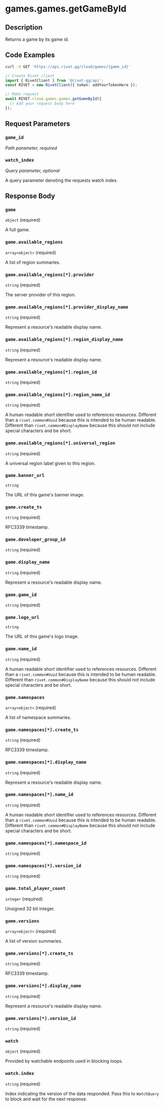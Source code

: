 

# games.games.getGameById

## Description

Returns a game by its game id.


## Code Examples

<CodeGroup title='Request' tag='GET' label='https://api.rivet.gg/cloud/games/{game_id}'>

```bash {{ "title": "cURL" }}
curl -X GET 'https://api.rivet.gg/cloud/games/{game_id}'
```

```ts
// Create Rivet client
import { RivetClient } from '@rivet-gg/api';
const RIVET = new RivetClient({ token: addYourTokenHere });

// Make request
await RIVET.cloud.games.games.getGameById({
  // Add your request body here
});
```

</CodeGroup>


## Request Parameters


### `game_id`

_Path parameter, required_





### `watch_index`

_Query parameter, optional_


A query parameter denoting the requests watch index.


## Response Body

### `game`

`object` (required)

A full game.

### `game.available_regions`

`array<object>` (required)

A list of region summaries.

### `game.available_regions[*].provider`

`string` (required)

The server provider of this region.

### `game.available_regions[*].provider_display_name`

`string` (required)

Represent a resource's readable display name.

### `game.available_regions[*].region_display_name`

`string` (required)

Represent a resource's readable display name.

### `game.available_regions[*].region_id`

`string` (required)

### `game.available_regions[*].region_name_id`

`string` (required)

A human readable short identifier used to references resources. Different than a `rivet.common#Uuid` because this is intended to be human readable. Different than `rivet.common#DisplayName` because this should not include special characters and be short.

### `game.available_regions[*].universal_region`

`string` (required)

A universal region label given to this region.

### `game.banner_url`

`string`

The URL of this game's banner image.

### `game.create_ts`

`string` (required)

RFC3339 timestamp.

### `game.developer_group_id`

`string` (required)

### `game.display_name`

`string` (required)

Represent a resource's readable display name.

### `game.game_id`

`string` (required)

### `game.logo_url`

`string`

The URL of this game's logo image.

### `game.name_id`

`string` (required)

A human readable short identifier used to references resources. Different than a `rivet.common#Uuid` because this is intended to be human readable. Different than `rivet.common#DisplayName` because this should not include special characters and be short.

### `game.namespaces`

`array<object>` (required)

A list of namespace summaries.

### `game.namespaces[*].create_ts`

`string` (required)

RFC3339 timestamp.

### `game.namespaces[*].display_name`

`string` (required)

Represent a resource's readable display name.

### `game.namespaces[*].name_id`

`string` (required)

A human readable short identifier used to references resources. Different than a `rivet.common#Uuid` because this is intended to be human readable. Different than `rivet.common#DisplayName` because this should not include special characters and be short.

### `game.namespaces[*].namespace_id`

`string` (required)

### `game.namespaces[*].version_id`

`string` (required)

### `game.total_player_count`

`integer` (required)

Unsigned 32 bit integer.

### `game.versions`

`array<object>` (required)

A list of version summaries.

### `game.versions[*].create_ts`

`string` (required)

RFC3339 timestamp.

### `game.versions[*].display_name`

`string` (required)

Represent a resource's readable display name.

### `game.versions[*].version_id`

`string` (required)

### `watch`

`object` (required)

Provided by watchable endpoints used in blocking loops.

### `watch.index`

`string` (required)

Index indicating the version of the data responded.
Pass this to `WatchQuery` to block and wait for the next response.




